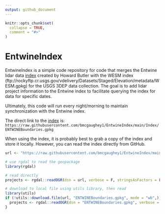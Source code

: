 ```yaml
---
output: github_document
---
```


<!-- README.md is generated from README.Rmd. Please edit that file -->

```r
knitr::opts_chunk$set(
  collapse = TRUE,
  comment = "#>"
)
```

# EntwineIndex

<!-- badges: start -->
<!-- badges: end -->

EntwineIndex is a simple code repository for code that merges the Entwine lidar data
[index](https://raw.githubusercontent.com/hobu/usgs-lidar/master/boundaries/resources.geojson) created
by Howard Butler with the WESM 
index (ftp://rockyftp.cr.usgs.gov/vdelivery/Datasets/Staged/Elevation/metadata/WESM.gpkg) for the USGS
3DEP data collection. The goal is to add lidar project
information to the Entwine index to facilitate querying the index for data for specific dates.

Ultimately, this code will run every night/morning to maintain synchronization with the Entwine index.

The direct link to the 
[index](https://raw.githubusercontent.com/bmcgaughey1/EntwineIndex/main/Index/ENTWINEBoundaries.gpkg) is:
`https://raw.githubusercontent.com/bmcgaughey1/EntwineIndex/main/Index/ENTWINEBoundaries.gpkg`

When using the index, it is probably best to grab a copy of the index and store it locally. However, you 
can read the index directly from GitHub.

```r
url <- "https://raw.githubusercontent.com/bmcgaughey1/EntwineIndex/main/Index/ENTWINEBoundaries.gpkg"

# use rgdal to read the geopackage
library(rgdal)

# read directly
projects <- rgdal::readOGR(dsn = url, verbose = F, stringsAsFactors = FALSE)

# download to local file using utils library, then read
library(utils)
if (!utils::download.file(url, "ENTWINEBoundaries.gpkg", mode = "wb",)) {
  projects <- rgdal::readOGR(dsn = "ENTWINEBoundaries.gpkg", verbose = F, stringsAsFactors = FALSE)
}
```
